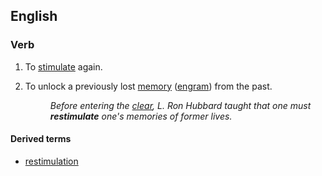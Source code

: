 ==English==

===Verb===
{{en-verb|restimulates|restimulating|restimulated}}

# To [[stimulate]] again.
# {{context|Scientology}} To unlock a previously lost [[memory]] ([[engram]]) from the past.
#: ''Before entering the [[clear]], L. Ron Hubbard taught that one must '''restimulate''' one's memories of former lives.''

====Derived terms====
* [[restimulation]]